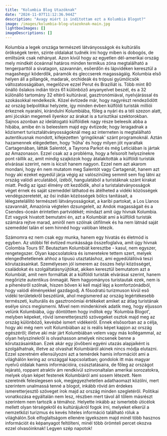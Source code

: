 ```yaml
---
title: "Kolumbia Blog Utazóknak"
date: "2024-11-07T11:12:36.944Z"
description: "Avagy miért is indítottam ezt a Kolumbia Blogot?"
image: /images/kolumbia-blog-utazoknak-main.jpg
lightboxImages: []
imageDescriptions: []
---
```


Kolumbia a legek országa természeti látványosságok és kultúrális örökségek terén, szinte oldalakat tudnék írni hogy miben is dobogós, de említsünk csak néhányat. Azon kívül hogy az egyetlen dél-amerikai ország mely mindkét óceánnal határos minden termikus zóna  megtalálható a tengerparttól a sivatagon, szavannán, esőerdőn és lápvidéken keresztül a magashegyi köderdők, páramók és gleccserek magasságáig.  Kolumbia első helyen áll a pillangók, madarak, orchideák és trópusi gyümölcsök változatosságában, megelőzve ezzel Perut és Brazíliát is. Több mint 80 önálló őslakos indián törzs 61 különböző anyanyelvet beszél, és a 32 különálló tartomány 32 eltérő kultúrával, gasztronómiával, nyelvjárással és szokásokkal rendelkezik. Közel évtizede már, hogy nagyrészt rendeződött az ország belpolitikai helyzete, így minden évben külföldi turisták milliói érkeznek nyaralni, kirándulni Kolumbiába, főleg a nyári és a téli szezon alatt, ami jócskán megemeli ilyenkor az árakat is a turisztikai szektorokban. Sajnos azonban az idelátogató külföldiek nagy része beleesik abba a hibába, amibe én is beleestem majd egy évtizede; hogy leragadnak a közismert turisztalátványosságoknál meg az interneten is megtalálható autentikusnak mondott, kifejezetten 'gringóknak' szánt programoknál. Aztán hazamennek elégedetten, hogy 'hűha' és hogy milyen jót nyaraltak Cartagenában, látták Salentót, a Tayrona Parkot és még Leticiában is jártak az Amazonason. Ezzel csak az a probléma, hogy a felsorolt helyszínekre pont ráillik az, amit mindig szajkózok hogy átalakították a külföldi turisták elvárásai szerint, nem is kicsit hanem nagyon.  Ezzel nem azt akarom mondani, hogy én nem mutatom meg Salentót vagy Cartagenát, hanem azt hogy aki ezeket egyedül járja végig az valószínűleg semmit sem fog látni az ország valódi arculatából, ízéből, hangulatából a turistáknak szánt kirakat miatt. Pedig az igazi élmény ott kezdődik, ahol a turistalatványosságok véget érnek és saját szemeddel láthatod és átélheted a vidéki közösségek vendégszeretetét, az ősi indián közösségek bölcs tanításait, a lélegzetelállító természeti látványosságokat, a karibi partokat, a Los Llanos szavannáit, Amazónia végtelen dzsungeleit, az Andok magasságait és a Csendes-óceán érintetlen partvidékét; mindazt amit úgy hívnak Kolumbia. Ezt vagyok hivatott bemutatni én, azt a Kolumbiát ami a külföldi turisták számára rejtve marad, amiről nem szólnak útifilmek és ha nem látnád saját szemeddel talán el sem hinnéd hogy valóban létezik.&#x20;

Számomra ez nem csak egy munka, hanem egy hivatás és életmód is egyben. Az utóbbi fél évtized munkássága összefoglalva, amit úgy hívnak Colombia Tours 97. Beutaztam Kolumbiát keresztbe - kasul, nem egyszer, rengetegszer. Olyan kapcsolatokra és ismeretekre tettem szert, melyek elengedhetetlenek ahhoz a tipusú utaztatáshoz, ami egyedülállóvá teszi körutazásainkat. Személyesen jól ismerem az összes helyi közösséget, családokat és szolgáltatásnyújtókat, akiken keresztül bemutatom azt a Kolumbiát, amit nem formáltak át a külföldi turisták elvárásai szerint, hanem megőrizte autentikus önmagát.  Nem hagyományos turistautak ezek, nem is a pihenésről szólnak, hiszen bőven ki kell majd lépj a komfortzónádból, hogy valódi élményekkel gazdagodj. A fősodratú turizmuson kívül eső vidéki területekről beszélünk, ahol megismered az ország legértékesebb természeti, kulturális és gasztronómiai értékeket amiket az átlag turistának esélye sincs megismerni.  Mivel nem mindenkinek adatik meg, hogy eljusson velünk Kolumbiába, úgy döntöttem hogy indítok egy 'Kolumbia Blogot', melyben képeket, rövid ismeretterjesztő szövegeket osztok majd meg az ország különböző, kevésbé ismert vidékeiről. Ennek elsősorban az a célja, hogy aki még nem volt Kolumbiában az is reális képet kapjon az ország egészéről; illetve aki már járt Kolumbiában velem vagy más kollégammal, az olyan helyszínekről is olvashasson amelyek nincsenek benne a körutazásainkban. Ezek akár egy jövőbeni egyéni utazás alapjaiként is szolgálhatnak, illetve az olvashat Kolumbiáról akinek nincs módja elutazni. Ezzel szeretném ellensúlyozni azt a temérdek hamis információt ami a világhálón kering az országgal kapcsolatban; gondolok itt más magyar nyelvű oldalak hamis információira, csúsztatásaira, de főleg az országot lejárató, roppant atraktív ám rendkívül színvonaltalan amerikai sorozatokra, melyek olyan képet festenek Kolumbiáról ami sosem létezett. Nem szeretnék feleslegesen sok, megjegyezhetetlen adathaomazt közölni, mert szerintem unalmassá tenné a blogot, inkább rövid ám érdekes ismeretterjesztő szöveget írok majd az ország minden szegletéről. Politikai vonatkozása egyáltalán nem lesz, részben mert távol áll tőlem másrészt szerintem nem tartozik a témához. Helyette inkább az ismertebb úticélok mellett olyan térségekről és kultúrájukról fogok írni, melyeket elkerül a nemzetközi turizmus és kevés hiteles információ található róluk a világhálón.Sok elfoglaltságom ellenére igyekszem majd minél több  hasznos információt és képanyagot feltölteni, minél több örömteli percet okozva ezzel olvasóinknak!  Legyen szép napotok!